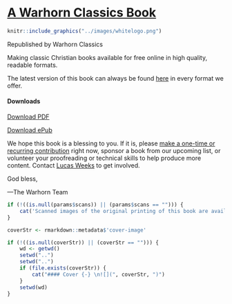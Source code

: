 # [A Warhorn Classics Book](https://classics.warhornmedia.com/) {-}

```r
knitr::include_graphics("../images/whitelogo.png")
```

::: {.center}
Republished by Warhorn Classics
:::

Making classic Christian books available for free online in high quality, readable formats. 

The latest version of this book can always be found [here](`r rmarkdown::metadata$url`) in every format we offer. 

#### Downloads {-}
<i class="fa fa-file-pdf-o" aria-hidden="true"></i> [Download PDF](`r rmarkdown::metadata$url`/`r bookdown:::book_filename()`.pdf)

<i class="fa fa-book" aria-hidden="true"></i> [Download ePub](`r rmarkdown::metadata$url`/`r bookdown:::book_filename()`.epub)

We hope this book is a blessing to you. If it is, please [make a one-time or recurring contribution](https://warhornmedia.com/give) right now, sponsor a book from our upcoming list, or volunteer your proofreading or technical skills to help produce more content. Contact [Lucas Weeks](mailto:lucas@beggarsborn.com) to get involved.

God bless,

—The Warhorn Team

``` r
if (!((is.null(params$scans)) || (params$scans == ""))) {
	cat('Scanned images of the original printing of this book are available [here](', params$scans, ').\n\n')
}

coverStr <- rmarkdown::metadata$'cover-image'

if (!((is.null(coverStr)) || (coverStr == ""))) {
	wd <- getwd()
	setwd("..")
	setwd("..")
	if (file.exists(coverStr)) {
		cat("#### Cover {-} \n![](", coverStr, ")")
	}
	setwd(wd)
}

```
